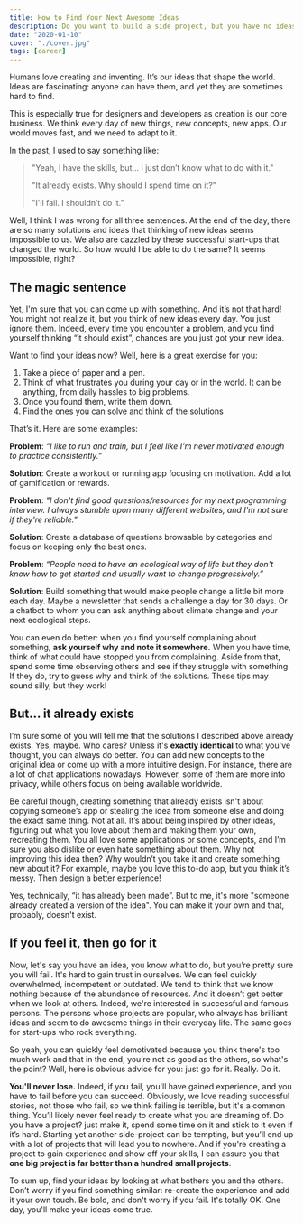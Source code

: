 ```yaml
---
title: How to Find Your Next Awesome Ideas
description: Do you want to build a side project, but you have no ideas in mind? Turns out, it's not that hard to find them. Learn how you can find your next ideas in this post!
date: "2020-01-10"
cover: "./cover.jpg"
tags: [career]
---
```


Humans love creating and inventing. It’s our ideas that shape the world. Ideas are fascinating: anyone can have them, and yet they are sometimes hard to find.

This is especially true for designers and developers as creation is our core business. We think every day of new things, new concepts, new apps. Our world moves fast, and we need to adapt to it.

In the past, I used to say something like:

> "Yeah, I have the skills, but… I just don’t know what to do with it."
>
> "It already exists. Why should I spend time on it?"
>
> "I'll fail. I shouldn’t do it."

Well, I think I was wrong for all three sentences. At the end of the day, there are so many solutions and ideas that thinking of new ideas seems impossible to us. We also are dazzled by these successful start-ups that changed the world. So how would I be able to do the same? It seems impossible, right?

## The magic sentence

Yet, I'm sure that you can come up with something. And it’s not that hard! You might not realize it, but you think of new ideas every day. You just ignore them. Indeed, every time you encounter a problem, and you find yourself thinking “it should exist”, chances are you just got your new idea.

Want to find your ideas now? Well, here is a great exercise for you:

1. Take a piece of paper and a pen.
2. Think of what frustrates you during your day or in the world. It can be anything, from daily hassles to big problems.
3. Once you found them, write them down.
4. Find the ones you can solve and think of the solutions

That’s it. Here are some examples:

**Problem**: _“I like to run and train, but I feel like I'm never motivated enough to practice consistently.”_

**Solution**: Create a workout or running app focusing on motivation. Add a lot of gamification or rewards.

**Problem**: _"I don't find good questions/resources for my next programming interview. I always stumble upon many different websites, and I'm not sure if they're reliable."_

**Solution**: Create a database of questions browsable by categories and focus on keeping only the best ones.

**Problem**: _“People need to have an ecological way of life but they don't know how to get started and usually want to change progressively.”_

**Solution**: Build something that would make people change a little bit more each day. Maybe a newsletter that sends a challenge a day for 30 days. Or a chatbot to whom you can ask anything about climate change and your next ecological steps.

You can even do better: when you find yourself complaining about something, **ask yourself why and note it somewhere.** When you have time, think of what could have stopped you from complaining. Aside from that, spend some time observing others and see if they struggle with something. If they do, try to guess why and think of the solutions. These tips may sound silly, but they work!

## But... it already exists

I’m sure some of you will tell me that the solutions I described above already exists. Yes, maybe. Who cares? Unless it's **exactly identical** to what you've thought, you can always do better. You can add new concepts to the original idea or come up with a more intuitive design. For instance, there are a lot of chat applications nowadays. However, some of them are more into privacy, while others focus on being available worldwide.

Be careful though, creating something that already exists isn't about copying someone’s app or stealing the idea from someone else and doing the exact same thing. Not at all. It’s about being inspired by other ideas, figuring out what you love about them and making them your own, recreating them. You all love some applications or some concepts, and I’m sure you also dislike or even hate something about them. Why not improving this idea then? Why wouldn’t you take it and create something new about it? For example, maybe you love this to-do app, but you think it’s messy. Then design a better experience!

Yes, technically, “it has already been made”. But to me, it's more "someone already created a version of the idea". You can make it your own and that, probably, doesn't exist.

## If you feel it, then go for it

Now, let's say you have an idea, you know what to do, but you’re pretty sure you will fail. It's hard to gain trust in ourselves. We can feel quickly overwhelmed, incompetent or outdated. We tend to think that we know nothing because of the abundance of resources. And it doesn’t get better when we look at others. Indeed, we're interested in successful and famous persons. The persons whose projects are popular, who always has brilliant ideas and seem to do awesome things in their everyday life. The same goes for start-ups who rock everything.

So yeah, you can quickly feel demotivated because you think there's too much work and that in the end, you’re not as good as the others, so what's the point? Well, here is obvious advice for you: just go for it. Really. Do it.

**You'll never lose.** Indeed, if you fail, you'll have gained experience, and you have to fail before you can succeed. Obviously, we love reading successful stories, not those who fail, so we think failing is terrible, but it's a common thing. You’ll likely never feel ready to create what you are dreaming of. Do you have a project? just make it, spend some time on it and stick to it even if it’s hard. Starting yet another side-project can be tempting, but you’ll end up with a lot of projects that will lead you to nowhere. And if you're creating a project to gain experience and show off your skills, I can assure you that **one big project is far better than a hundred small projects**.

To sum up, find your ideas by looking at what bothers you and the others. Don’t worry if you find something similar: re-create the experience and add it your own touch. Be bold, and don't worry if you fail. It's totally OK. One day, you'll make your ideas come true.

<Comments />
